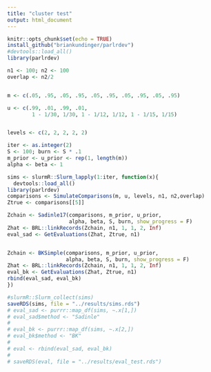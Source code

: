 ```yaml
---
title: "cluster test"
output: html_document
---
```


```r
knitr::opts_chunk$set(echo = TRUE)
install_github("briankundinger/parlrdev")
#devtools::load_all()
library(parlrdev)
```



```r
n1 <- 100; n2 <- 100
overlap <- n2/2


m <- c(.05, .95, .05, .95, .05, .95, .05, .95, .05, .95)

u <- c(.99, .01, .99, .01, 
        1 - 1/30, 1/30, 1 - 1/12, 1/12, 1 - 1/15, 1/15)


levels <- c(2, 2, 2, 2, 2)

iter <- as.integer(2)
S <- 100; burn <- S * .1
m_prior <- u_prior <- rep(1, length(m))
alpha <- beta <- 1

sims <- slurmR::Slurm_lapply(1:iter, function(x){
  devtools::load_all()
library(parlrdev)
comparisons <- SimulateComparisons(m, u, levels, n1, n2,overlap)
Ztrue <- comparisons[[5]]

Zchain <- Sadinle17(comparisons, m_prior, u_prior, 
                    alpha, beta, S, burn, show_progress = F)
Zhat <- BRL::linkRecords(Zchain, n1, 1, 1, 2, Inf)
eval_sad <- GetEvaluations(Zhat, Ztrue, n1)


Zchain <- BKSimple(comparisons, m_prior, u_prior, 
                   alpha, beta, S, burn, show_progress = F)
Zhat <- BRL::linkRecords(Zchain, n1, 1, 1, 2, Inf)
eval_bk <- GetEvaluations(Zhat, Ztrue, n1)
rbind(eval_sad, eval_bk)
})

#slurmR::Slurm_collect(sims)
saveRDS(sims, file = "../results/sims.rds")
# eval_sad <- purrr::map_df(sims, ~.x[1,])
# eval_sad$method <- "Sadinle"
# 
# eval_bk <- purrr::map_df(sims, ~.x[2,])
# eval_bk$method <- "BK"
# 
# eval <- rbind(eval_sad, eval_bk)
# 
# saveRDS(eval, file = "../results/eval_test.rds")
```

